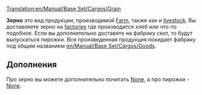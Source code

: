 [[Translation:en/Manual/Base Set/Cargos/Grain]]
{{ru/Перевод|en/Manual/Base Set/Cargos/Grain|0}}

{{ru/Manual/Base Set/Cargos/Груз|груз=Зерно
|изображение=en/Manual/Base Set/Cargos/Grain.png
|производит=[[en/Manual/Base Set/Industries/Farm]]
|принимает=[[en/Manual/Base Set/Industries/Factory]]
}}

'''Зерно''' это вид продукции, производимой [[en/Ферма|Farm]], также как и [[en/Manual/Base Set/Cargos/Livestock|livestock]]. 
Вы доставляете зерно на [[en/Manual/Base Set/Industries/Factory|factories]] где производится хлеб или что-то подобное. Если вы дополнительно доставите на фабрику скот, то будут выпускаться пирожки. Вся произведенная продукция покидает фабрику под общим названием [[en/Manual/Base Set/Cargos/Goods]].


==Дополнения==
Про зерно вы можете дополнительно почитать [https://www.wikipedia.org/wiki/Cereal None], а про пирожки - [https://www.wikipedia.org/wiki/Pie None].